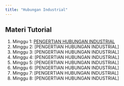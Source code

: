 ```yaml
---
title: "Hubungan Industrial"
---
```


## Materi Tutorial

1. Minggu 1: [PENGERTIAN HUBUNGAN INDUSTRIAL](https://bangtedy.github.io/hubungin/minggu1.html)
2. Minggu 2: [PENGERTIAN HUBUNGAN INDUSTRIAL]
3. Minggu 3: [PENGERTIAN HUBUNGAN INDUSTRIAL]
4. Minggu 4: [PENGERTIAN HUBUNGAN INDUSTRIAL]
5. Minggu 5: [PENGERTIAN HUBUNGAN INDUSTRIAL]
6. Minggu 6: [PENGERTIAN HUBUNGAN INDUSTRIAL]
7. Minggu 7: [PENGERTIAN HUBUNGAN INDUSTRIAL]
8. Minggu 8: [PENGERTIAN HUBUNGAN INDUSTRIAL]
